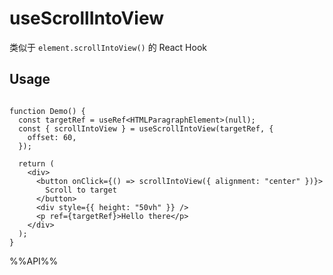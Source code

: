 # useScrollIntoView

类似于 `element.scrollIntoView()` 的 React Hook

## Usage

```tsx live

function Demo() {
  const targetRef = useRef<HTMLParagraphElement>(null);
  const { scrollIntoView } = useScrollIntoView(targetRef, {
    offset: 60,
  });

  return (
    <div>
      <button onClick={() => scrollIntoView({ alignment: "center" })}>
        Scroll to target
      </button>
      <div style={{ height: "50vh" }} />
      <p ref={targetRef}>Hello there</p>
    </div>
  );
}

```

%%API%%